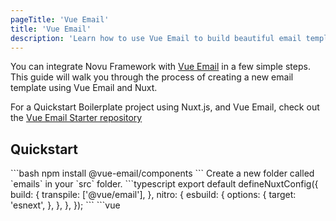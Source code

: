 ```yaml
---
pageTitle: 'Vue Email'
title: 'Vue Email'
description: 'Learn how to use Vue Email to build beautiful email templates'
---
```


You can integrate Novu Framework with [Vue Email](https://vuemail.net/) in a few simple steps. This guide will walk you through the process of creating a new email template using Vue Email and Nuxt.

For a Quickstart Boilerplate project using Nuxt.js, and Vue Email, check out the [Vue Email Starter repository](https://github.com/novuhq/novu-framework-nuxt-example/)

## Quickstart

<Steps>
    <Step title="Install Vue.Email components">
        ```bash
        npm install @vue-email/components
        ```
    </Step>
    <Step title="Create templates folder">
        Create a new folder called `emails` in your `src` folder.
    </Step>
    <Step title="Update nuxt.config.ts File">
        ```typescript
        export default defineNuxtConfig({
            build: {
                transpile: ['@vue/email'],
            },
            nitro: {
                esbuild: {
                    options: {
                        target: 'esnext',
                    },
                },
            },
        });
        ```
    </Step>
    <Step title="Write your email">
        ```vue
        <script setup lang="ts">
        import { VueEmail, Button, Container, Head, Html, Preview } from '@vue-email/components';

        defineProps<{
            name: string;
        }>();
        </script>

        <template>
            <VueEmail>
                <Html>
                    <Head />
                    <Preview>Welcome to Vue Email</Preview>
                    <Container>
                        <h1>Welcome, {{ name }}!</h1>
                        <p>Thanks for trying Vue Email. We're thrilled to have you on board.</p>
                    </Container>
                </Html>
            </VueEmail>
        </template>
        ```
    </Step>
    <Step title="Write your workflow">
        ```typescript
        import { workflow } from '@novu/framework';
        import { renderEmail } from './emails/test-email';
        import { z } from 'zod';

        export const testWorkflow = workflow('test-workflow', async ({ step, payload }) => {
            await step.email('send-email', async (controls) => {
                return {
                    subject: controls.subject,
                    body: renderEmail(payload.userName),
                };
            },
            {
                controlSchema: z.object({
                    subject: z.string().default('A Successful Test on Novu from {{userName}}'),
                }),
            });
        }, {
            payloadSchema: z.object({
                userName: z.string().default('John Doe'),
            }),
        });
        ```
    </Step>

</Steps>

## Learn More

To learn more, refer to [Vue Email documentation](https://vuemail.net/).
